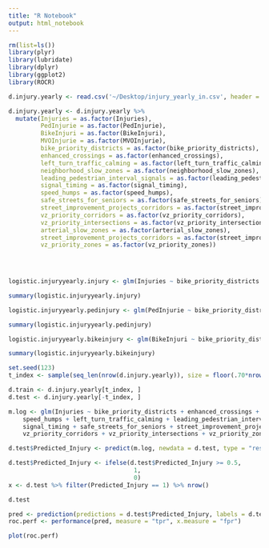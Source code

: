 ```yaml
---
title: "R Notebook"
output: html_notebook
---
```




```r
rm(list=ls())
library(plyr)
library(lubridate)
library(dplyr)
library(ggplot2)
library(ROCR)
```


```r
d.injury.yearly <- read.csv('~/Desktop/injury_yearly_in.csv', header = TRUE)

d.injury.yearly <- d.injury.yearly %>%
  mutate(Injuries = as.factor(Injuries),
         PedInjurie = as.factor(PedInjurie),
         BikeInjuri = as.factor(BikeInjuri),
         MVOInjurie = as.factor(MVOInjurie),
         bike_priority_districts = as.factor(bike_priority_districts),
         enhanced_crossings = as.factor(enhanced_crossings),
         left_turn_traffic_calming = as.factor(left_turn_traffic_calming),
         neighborhood_slow_zones = as.factor(neighborhood_slow_zones), 
         leading_pedestrian_interval_signals = as.factor(leading_pedestrian_interval_signals), 
         signal_timing = as.factor(signal_timing), 
         speed_humps = as.factor(speed_humps), 
         safe_streets_for_seniors = as.factor(safe_streets_for_seniors),
         street_improvement_projects_corridors = as.factor(street_improvement_projects_corridors),
         vz_priority_corridors = as.factor(vz_priority_corridors),
         vz_priority_intersections = as.factor(vz_priority_intersections),
         arterial_slow_zones = as.factor(arterial_slow_zones), 
         street_improvement_projects_corridors = as.factor(street_improvement_projects_corridors),
         vz_priority_zones = as.factor(vz_priority_zones))

  
  
```


```r
logistic.injuryyearly.injury <- glm(Injuries ~ bike_priority_districts + enhanced_crossings + speed_humps + left_turn_traffic_calming + leading_pedestrian_interval_signals + signal_timing + safe_streets_for_seniors + street_improvement_projects_corridors + vz_priority_corridors + vz_priority_intersections + vz_priority_zones, family = "binomial", data = d.injury.yearly)

summary(logistic.injuryyearly.injury)

logistic.injuryyearly.pedinjury <- glm(PedInjurie ~ bike_priority_districts + enhanced_crossings + speed_humps + left_turn_traffic_calming + leading_pedestrian_interval_signals + signal_timing + safe_streets_for_seniors + street_improvement_projects_corridors + vz_priority_corridors + vz_priority_intersections + vz_priority_zones, family = "binomial", data = d.injury.yearly)

summary(logistic.injuryyearly.pedinjury)

logistic.injuryyearly.bikeinjury <- glm(BikeInjuri ~ bike_priority_districts + enhanced_crossings + speed_humps + left_turn_traffic_calming + leading_pedestrian_interval_signals + signal_timing + safe_streets_for_seniors + street_improvement_projects_corridors + vz_priority_corridors + vz_priority_intersections + vz_priority_zones, family = "binomial", data = d.injury.yearly)

summary(logistic.injuryyearly.bikeinjury) 
```

```r


set.seed(123)  
t_index <- sample(seq_len(nrow(d.injury.yearly)), size = floor(.70*nrow(d.injury.yearly)), replace = F)

d.train <- d.injury.yearly[t_index, ]
d.test <- d.injury.yearly[-t_index, ] 

m.log <- glm(Injuries ~ bike_priority_districts + enhanced_crossings + 
    speed_humps + left_turn_traffic_calming + leading_pedestrian_interval_signals + 
    signal_timing + safe_streets_for_seniors + street_improvement_projects_corridors + 
    vz_priority_corridors + vz_priority_intersections + vz_priority_zones, data = d.train, family = "binomial")

d.test$Predicted_Injury <- predict(m.log, newdata = d.test, type = "response")

d.test$Predicted_Injury <- ifelse(d.test$Predicted_Injury >= 0.5,
                                   1,
                                   0) 
x <- d.test %>% filter(Predicted_Injury == 1) %>% nrow()

d.test 

pred <- prediction(predictions = d.test$Predicted_Injury, labels = d.test$Injuries)
roc.perf <- performance(pred, measure = "tpr", x.measure = "fpr")

plot(roc.perf)

```

